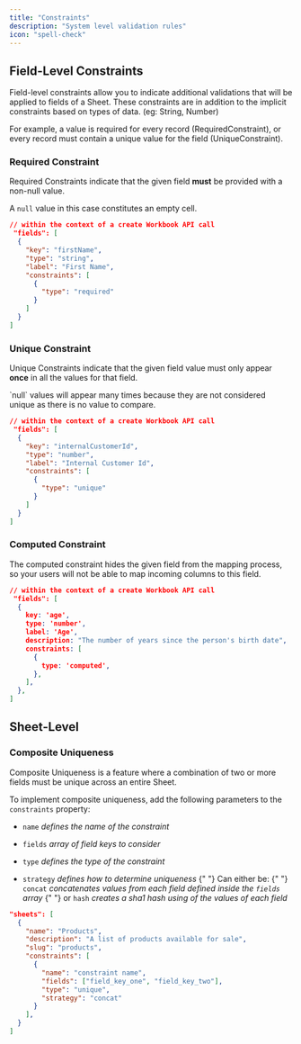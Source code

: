 ```yaml
---
title: "Constraints"
description: "System level validation rules"
icon: "spell-check"
---
```


## Field-Level Constraints

Field-level constraints allow you to indicate additional validations that will be applied to fields of a Sheet. These constraints are in addition to the implicit constraints based on types of data. (eg: String, Number)

For example, a value is required for every record (RequiredConstraint), or every record must contain a unique value for the field (UniqueConstraint).

### Required Constraint

Required Constraints indicate that the given field **must** be provided with a non-null value.

<Note>A `null` value in this case constitutes an empty cell.</Note>

```json
// within the context of a create Workbook API call
 "fields": [
  {
    "key": "firstName",
    "type": "string",
    "label": "First Name",
    "constraints": [
      {
        "type": "required"
      }
    ]
  }
]
```

### Unique Constraint

Unique Constraints indicate that the given field value must only appear **once** in all the values for that field.

<Note>
  `null` values will appear many times because they are not considered unique as
  there is no value to compare.
</Note>

```json
// within the context of a create Workbook API call
 "fields": [
  {
    "key": "internalCustomerId",
    "type": "number",
    "label": "Internal Customer Id",
    "constraints": [
      {
        "type": "unique"
      }
    ]
  }
]
```

### Computed Constraint

The computed constraint hides the given field from the mapping process, so your users will not be able to map incoming columns to this field. 

```json
// within the context of a create Workbook API call
 "fields": [
  {
    key: 'age',
    type: 'number',
    label: 'Age',
    description: "The number of years since the person's birth date",
    constraints: [
      {
        type: 'computed',
      },
    ],
  },
]
```

## Sheet-Level

### Composite Uniqueness

Composite Uniqueness is a feature where a combination of two or more fields must be unique across an entire Sheet.

To implement composite uniqueness, add the following parameters to the `constraints` property:

- `name` _defines the name of the constraint_

- `fields` _array of field keys to consider_

- `type` _defines the type of the constraint_

- `strategy` _defines how to determine uniqueness_
  {" "}
  Can either be:
  {" "}
  `concat` _concatenates values from each field defined inside the `fields` array_
  {" "}
  or `hash` _creates a sha1 hash using of the values of each field_

```json
"sheets": [
  {
    "name": "Products",
    "description": "A list of products available for sale",
    "slug": "products",
    "constraints": [
      {
        "name": "constraint name",
        "fields": ["field_key_one", "field_key_two"],
        "type": "unique",
        "strategy": "concat"
      }
    ],
  }
]
```
